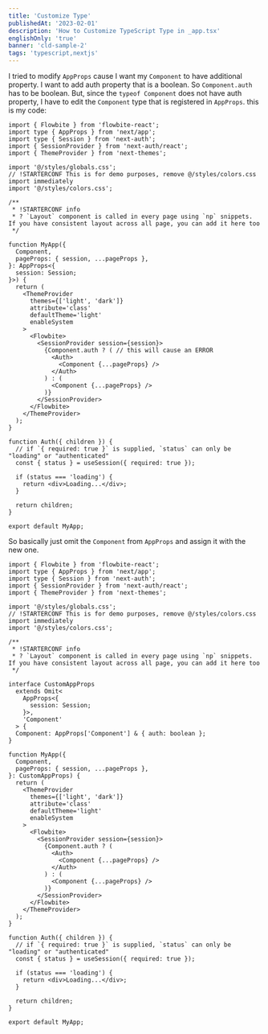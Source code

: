 ```yaml
---
title: 'Customize Type'
publishedAt: '2023-02-01'
description: 'How to Customize TypeScript Type in _app.tsx'
englishOnly: 'true'
banner: 'cld-sample-2'
tags: 'typescript,nextjs'
---
```


I tried to modify `AppProps` cause I want my `Component` to have additional property.
I want to add auth property that is a boolean. So `Component.auth` has to be boolean.
But, since the `typeof Component` does not have auth property, I have to edit the `Component` type that is registered in `AppProps`.
this is my code:

```tsx
import { Flowbite } from 'flowbite-react';
import type { AppProps } from 'next/app';
import type { Session } from 'next-auth';
import { SessionProvider } from 'next-auth/react';
import { ThemeProvider } from 'next-themes';

import '@/styles/globals.css';
// !STARTERCONF This is for demo purposes, remove @/styles/colors.css import immediately
import '@/styles/colors.css';

/**
 * !STARTERCONF info
 * ? `Layout` component is called in every page using `np` snippets. If you have consistent layout across all page, you can add it here too
 */

function MyApp({
  Component,
  pageProps: { session, ...pageProps },
}: AppProps<{
  session: Session;
}>) {
  return (
    <ThemeProvider
      themes={['light', 'dark']}
      attribute='class'
      defaultTheme='light'
      enableSystem
    >
      <Flowbite>
        <SessionProvider session={session}>
          {Component.auth ? ( // this will cause an ERROR
            <Auth>
              <Component {...pageProps} />
            </Auth>
          ) : (
            <Component {...pageProps} />
          )}
        </SessionProvider>
      </Flowbite>
    </ThemeProvider>
  );
}

function Auth({ children }) {
  // if `{ required: true }` is supplied, `status` can only be "loading" or "authenticated"
  const { status } = useSession({ required: true });

  if (status === 'loading') {
    return <div>Loading...</div>;
  }

  return children;
}

export default MyApp;
```

So basically just omit the `Component` from `AppProps` and assign it with the new one.

```tsx
import { Flowbite } from 'flowbite-react';
import type { AppProps } from 'next/app';
import type { Session } from 'next-auth';
import { SessionProvider } from 'next-auth/react';
import { ThemeProvider } from 'next-themes';

import '@/styles/globals.css';
// !STARTERCONF This is for demo purposes, remove @/styles/colors.css import immediately
import '@/styles/colors.css';

/**
 * !STARTERCONF info
 * ? `Layout` component is called in every page using `np` snippets. If you have consistent layout across all page, you can add it here too
 */

interface CustomAppProps
  extends Omit<
    AppProps<{
      session: Session;
    }>,
    'Component'
  > {
  Component: AppProps['Component'] & { auth: boolean };
}

function MyApp({
  Component,
  pageProps: { session, ...pageProps },
}: CustomAppProps) {
  return (
    <ThemeProvider
      themes={['light', 'dark']}
      attribute='class'
      defaultTheme='light'
      enableSystem
    >
      <Flowbite>
        <SessionProvider session={session}>
          {Component.auth ? (
            <Auth>
              <Component {...pageProps} />
            </Auth>
          ) : (
            <Component {...pageProps} />
          )}
        </SessionProvider>
      </Flowbite>
    </ThemeProvider>
  );
}

function Auth({ children }) {
  // if `{ required: true }` is supplied, `status` can only be "loading" or "authenticated"
  const { status } = useSession({ required: true });

  if (status === 'loading') {
    return <div>Loading...</div>;
  }

  return children;
}

export default MyApp;
```

